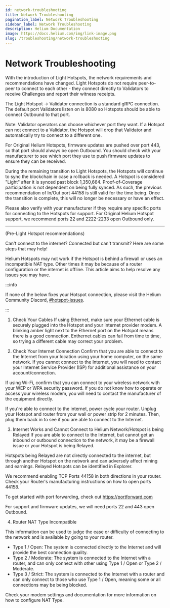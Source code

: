 ```yaml
---
id: network-troubleshooting
title: Network Troubleshooting
pagination_label: Network Troubleshooting
sidebar_label: Network Troubleshooting
description: Helium Documentation
image: https://docs.helium.com/img/link-image.png
slug: /troubleshooting/network-troubleshooting
---
```


# Network Troubleshooting

With the introduction of Light Hotspots, the network requirements and recommendations have changed.
Light Hotspots do not require peer-to-peer to connect to each other - they connect directly to
Validators to receive Challenges and report their witness receipts.

The Light Hotspot → Validator connection is a standard gRPC connection. The default port Validators
listen on is 8080 so Hotspots should be able to connect Outbound to that port.

Note: Validator operators can choose whichever port they want. If a Hotspot can not connect to a
Validator, the Hotspot will drop that Validator and automatically try to connect to a different one.

For Original Helium Hotspots, firmware updates are pushed over port 443, so that port should always
be open Outbound. You should check with your manufacturer to see which port they use to push
firmware updates to ensure they can be received.

During the remaining transition to Light Hotspots, the Hotspots will continue to sync the blockchain
in case a rollback is needed. A Hotspot is considered "Light" after it is synced past block
1,350,664. Proof-of-Coverage participation is not dependent on being fully synced. As such, the
previous recommendation of In/Out port 44158 is still valid for the time being. Once the transition
is complete, this will no longer be necessary or have an effect.

Please also verify with your manufacturer if they require any specific ports for connecting to the
Hotspots for support. For Original Helium Hotspot support, we recommend ports 22 and 2222-2233 open
Outbound only.

---

(Pre-Light Hotspot recommendations)

Can't connect to the internet? Connected but can't transmit? Here are some steps that may help!

Helium Hotspots may not work if the Hotspot is behind a firewall or uses an incompatible NAT type.
Other times it may be because of a router configuration or the internet is offline. This article
aims to help resolve any issues you may have.

:::info

If none of the below fixes your Hotspot connection, please visit the Helium Community Discord,
[#hotspot-issues](discord://discord.com/channels/404106811252408320/813976183519445084).

:::

1. Check Your Cables If using Ethernet, make sure your Ethernet cable is securely plugged into the
   Hotspot and your internet provider modem. A blinking amber light next to the Ethernet port on the
   Hotspot means there is a good connection. Enthernet cables can fail from time to time, so trying
   a different cable may correct your problem.

2. Check Your Internet Connection Confirm that you are able to connect to the Internet from your
   location using your home computer, on the same network. If you cannot connect to the Internet,
   you will need to contact your Internet Service Provider (ISP) for additional assistance on your
   account/connection.

If using Wi-Fi, confirm that you can connect to your wireless network with your WEP or WPA security
password. If you do not know how to operate or access your wireless modem, you will need to contact
the manufacturer of the equipment directly.

If you're able to connect to the internet, power cycle your router. Unplug your Hotspot and router
from your wall or power strip for 2 minutes. Then, plug them back in to see if you are able to
connect to the Internet.

3. Internet Works and Cannot Connect to Helium Network/Hotspot is being Relayed If you are able to
   connect to the Internet, but cannot get an inbound or outbound connection to the network, it may
   be a firewall issue or your Hotspot is being Relayed.

Hotspots being Relayed are not directly connected to the internet, but through another Hotspot on
the network and can adversely affect mining and earnings. Relayed Hotspots can be identified in
Explorer.

We recommend enabling TCP Ports 44158 in both directions in your router. Check your Router's
manufacturing instructions on how to open ports 44158.

To get started with port forwarding, check out https://portforward.com

For support and firmware updates, we will need ports 22 and 443 open Outbound.

4. Router NAT Type Incompatible

This information can be used to judge the ease or difficulty of connecting to the network and is
available by going to your router.

- Type 1 / Open: The system is connected directly to the Internet and will provide the best
  connection quality.
- Type 2 / Moderate: The system is connected to the Internet with a router, and can only connect
  with other using Type 1 / Open or Type 2 / Moderate.
- Type 3 / Strict: The system is connected to the Internet with a router and can only connect to
  those who use Type 1 / Open, meaning some or all connections may be being blocked.

Check your modem settings and documentation for more information on how to configure NAT Type.
